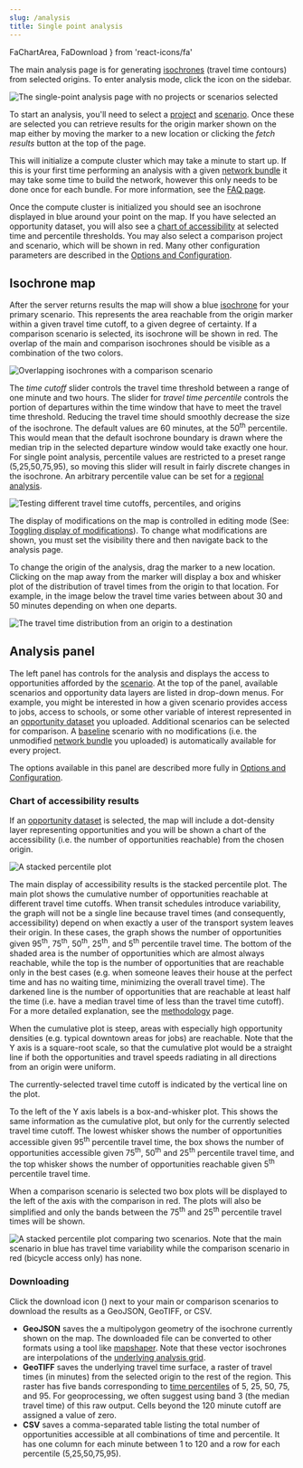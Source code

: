 ```yaml
---
slug: /analysis
title: Single point analysis
---
```


  FaChartArea,
  FaDownload
} from 'react-icons/fa'


The main analysis page is for generating [isochrones](/glossary#isochrone) (travel time contours) from selected origins. To enter analysis mode, click the <FaChartArea /> icon on the sidebar. 

<Image
  alt='The single-point analysis page with no projects or scenarios selected'
  src='/img/analysis-default-settings.png'
/>

To start an analysis, you'll need to select a [project](/glossary#project) and [scenario](/glossary#scenario). Once these are selected you can retrieve results for the origin marker shown on the map either by moving the marker to a new location or clicking the *fetch results* button at the top of the page. 

This will initialize a compute cluster which may take a minute to start up. 
If this is your first time performing an analysis with a given [network bundle](/glossary#network-bundle) it may take some time to build the network, however this only needs to be done once for each bundle. For more information, see the [FAQ page](/learn-more/faq#why-the-wait).

Once the compute cluster is initialized you should see an isochrone displayed in blue around your point on the map. If you have selected an opportunity dataset, you will also see a [chart of accessibility](#accessibility-chart) at selected time and percentile thresholds. You may also select a comparison project and scenario, which will be shown in red.
Many other configuration parameters are described in the [Options and Configuration](/analysis/configuration).

## Isochrone map

After the server returns results the map will show a blue [isochrone](/glossary#isochrone) for your primary scenario. This represents the area reachable from the origin marker within a given travel time cutoff, to a given degree of certainty. If a comparison scenario is selected, its isochrone will be shown in red. The overlap of the main and comparison isochrones should be visible as a combination of the two colors.

<Image 
  src='/img/overlapping-isochrones.png' 
  alt='Overlapping isochrones with a comparison scenario'
/>

The *time cutoff* slider controls the travel time threshold between a range of one minute and two hours. The slider for *travel time percentile* controls the portion of departures within the time window that have to meet the travel time threshold. 
Reducing the travel time should smoothly decrease the size of the isochrone. 
The default values are 60 minutes, at the 50<sup>th</sup> percentile. This would mean that the default isochrone boundary is drawn where the median trip in the selected departure window would take exactly one hour. 
For single point analysis, percentile values are restricted to a preset range (5,25,50,75,95), so moving this slider will result in fairly discrete changes in the isochrone. An arbitrary percentile value can be set for a [regional analysis](/analysis/regional). 

<Image 
  src='/img/travel-time-slider.gif'
  alt='Testing different travel time cutoffs, percentiles, and origins'
/>

The display of modifications on the map is controlled in editing mode (See: [Toggling display of modifications](/edit-scenario/usage#toggle-mod-display)). To change what modifications are shown, you must set the visibility there and then navigate back to the analysis page. 

To change the origin of the analysis, drag the marker to a new location. Clicking on the map away from the marker will display a box and whisker plot of the distribution of travel times from the origin to that location. For example, in the image below the travel time varies between about 30 and 50 minutes depending on when one departs.

<Image 
  src='/img/destination-travel-time-distribution.png' 
  alt='The travel time distribution from an origin to a destination'
/>

## Analysis panel

The left panel has controls for the analysis and displays the access to opportunities afforded by the [scenario](/glossary#scenario). At the top of the panel, available scenarios and opportunity data layers are listed in drop-down menus. For example, you might be interested in how a given scenario provides access to jobs, access to schools, or some other variable of interest represented in an [opportunity dataset](/glossary#opportunity-dataset) you uploaded.
Additional scenarios can be selected for comparison. A [baseline](/glossary#baseline-network) scenario with no modifications (i.e. the unmodified [network bundle](/glossary#network-bundle) you uploaded) is automatically available for every project.

The options available in this panel are described more fully in [Options and Configuration](/analysis/configuration).

### Chart of accessibility results

If an [opportunity dataset](/glossary#opportunity-dataset) is selected, the map will include a dot-density layer representing opportunities and you will be shown a chart of the accessibility (i.e. the number of opportunities reachable) from the chosen origin.

<Image 
  src='/img/analysis-stacked-percentile.png' 
  alt='A stacked percentile plot'
/>

The main display of accessibility results is the stacked percentile plot. The main plot shows the cumulative number of opportunities reachable at different travel time cutoffs. When transit schedules introduce variability, the graph will not be a single line because travel times (and consequently, accessibility) depend on when exactly a user of the transport system leaves their origin. In these cases, the graph shows the number of opportunities given 95<sup>th</sup>, 75<sup>th</sup>, 50<sup>th</sup>, 25<sup>th</sup>, and 5<sup>th</sup> percentile travel time. The bottom of the shaded area is the number of opportunities which are almost always reachable, while the top is the number of opportunities that are reachable only in the best cases (e.g. when someone leaves their house at the perfect time and has no waiting time, minimizing the overall travel time). The darkened line is the number of opportunities that are reachable at least half the time (i.e. have a median travel time of less than the travel time cutoff). For a more detailed explanation, see the [methodology](/analysis/methodology) page.

When the cumulative plot is steep, areas with especially high opportunity densities (e.g. typical downtown areas for jobs) are reachable. Note that the Y axis is a square-root scale, so that the cumulative plot would be a straight line if both the opportunities and travel speeds radiating in all directions from an origin were uniform.

The currently-selected travel time cutoff is indicated by the vertical line on the plot.

To the left of the Y axis labels is a box-and-whisker plot. This shows the same information as the cumulative plot, but only for the currently selected travel time cutoff. The lowest whisker shows the number of opportunities accessible given 95<sup>th</sup> percentile travel time, the box shows the number of opportunities accessible given 75<sup>th</sup>, 50<sup>th</sup> and 25<sup>th</sup> percentile travel time, and the top whisker shows the number of opportunities reachable given 5<sup>th</sup> percentile travel time.

When a comparison scenario is selected two box plots will be displayed to the left of the axis with the comparison in red. The plots will also be simplified and only the bands between the 75<sup>th</sup> and 25<sup>th</sup> percentile travel times will be shown.

<Image 
  src='/img/stacked-percentile-comparison.png' 
  alt='A stacked percentile plot comparing two scenarios. Note that the main scenario in blue has travel time variability while the comparison scenario in red (bicycle access only) has none.'
/>

### Downloading

Click the download icon (<FaDownload />) next to your main or comparison scenarios to download the results as a GeoJSON, GeoTIFF, or CSV. 

- **GeoJSON** saves the a multipolygon geometry of the isochrone currently shown on the map. The downloaded file can be converted to other formats using a tool like [mapshaper](http://mapshaper.org). Note that these vector isochrones are interpolations of the [underlying analysis grid](/analysis/methodology#spatial-resolution).
- **GeoTIFF** saves the underlying travel time surface, a raster of travel times (in minutes) from the selected origin to the rest of the region. This raster has five bands corresponding to [time percentiles](/analysis/methodology#time-percentile) of 5, 25, 50, 75, and 95. For geoprocessing, we often suggest using band 3 (the median travel time) of this raw output. Cells beyond the 120 minute cutoff are assigned a value of zero. 
- **CSV** saves a comma-separated table listing the total number of opportunities accessible at all combinations of time and percentile. It has one column for each minute between 1 to 120 and a row for each percentile (5,25,50,75,95).
